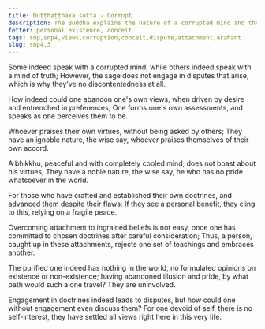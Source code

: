 ```yaml
---
title: Duṭṭhaṭṭhaka sutta - Corrupt
description: The Buddha explains the nature of a corrupted mind and the consequences of holding onto views in these verses.
fetter: personal existence, conceit
tags: snp,snp4,views,corruption,conceit,dispute,attachment,arahant
slug: snp4.3
---
```


Some indeed speak with a corrupted mind,
while others indeed speak with a mind of truth;
However, the sage does not engage in disputes that arise,
which is why they've no discontentedness at all.

How indeed could one abandon one's own views,
when driven by desire and entrenched in preferences;
One forms one's own assessments,
and speaks as one perceives them to be.

Whoever praises their own virtues,
without being asked by others;
They have an ignoble nature, the wise say,
whoever praises themselves of their own accord.

A bhikkhu, peaceful and with completely cooled mind,
does not boast about his virtues;
They have a noble nature, the wise say,
he who has no pride whatsoever in the world.

For those who have crafted and established their own doctrines,
and advanced them despite their flaws;
If they see a personal benefit,
they cling to this, relying on a fragile peace.

Overcoming attachment to ingrained beliefs is not easy,
once one has committed to chosen doctrines after careful consideration;
Thus, a person, caught up in these attachments,
rejects one set of teachings and embraces another.

The purified one indeed has nothing in the world,
no formulated opinions on existence or non-existence;
having abandoned illusion and pride,
by what path would such a one travel? They are uninvolved.

Engagement in doctrines indeed leads to disputes,
but how could one without engagement even discuss them?
For one devoid of self, there is no self-interest,
they have settled all views right here in this very life.
